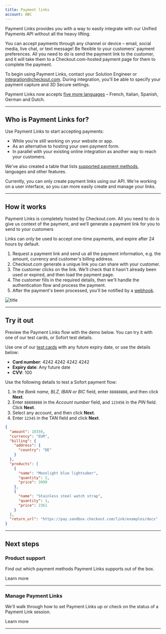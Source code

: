 ```yaml
---
title: Payment links
account: ABC
---
```


Payment Links provides you with a way to easily integrate with our Unified Payments API without all the heavy lifting.

You can accept payments through any channel or device – email, social media, live chat, or text message! Be flexible to your customers' payment preferences. All you need to do is send the payment link to the customer, and it will take them to a Checkout.com-hosted payment page for them to complete the payment.

To begin using Payment Links, contact your Solution Engineer or [integration@checkout.com](mailto:integration@checkout.com). During integration, you'll be able to specify your payment capture and 3D Secure settings.

<TipBox variant="info">

Payment Links now accepts [five more languages](https://docs.checkout.com/integrate/product-support) – French, Italian, Spanish, German and Dutch.

</TipBox>

---

## Who is Payment Links for?

Use Payment Links to start accepting payments:

- While you're still working on your website or app.
- As an alternative to hosting your own payment form.
- In parallel with your existing online integration as another way to reach your customers.

We've also created a table that lists [supported payment methods](https://docs.checkout.com/integrate/product-support), languages and other features.

<TipBox variant="info">

Currently, you can only create payment links using our API. We're working on a user interface, so you can more easily create and manage your links.

</TipBox>

---

## How it works

Payment Links is completely hosted by Checkout.com. All you need to do is give us context of the payment, and we’ll generate a payment link for you to send to your customers

<TipBox variant="info">

Links can only be used to accept one-time payments, and expire after 24 hours by default.

</TipBox>

1. Request a payment link and send us all the payment information, e.g. the amount, currency and customer's billing address.
2. Checkout.com generate a unique link you can share with your customer.
3. The customer clicks on the link. We'll check that it hasn't already been used or expired, and then load the payment page.
4. The customer fills in the required details, then we'll handle the authentication flow and process the payment.
5. After the payment's been processed, you'll be notified by a [webhook](https://docs.checkout.com/reporting-and-insights/webhooks).

![title](/docs/Payment+links.png)

---

## Try it out

Preview the Payment Links flow with the demo below. You can try it with one of our test cards, or Sofort test details.

<tabs>
<tab title="Card">
<Box horizontal="sm">

Use one of our [test cards](https://docs.checkout.com/testing/test-card-numbers) with any future expiry date, or use the details below:

- **Card number**: 4242 4242 4242 4242
- **Expiry date**: Any future date
- **CVV**: 100

</Box>
</tab>

<tab title="Sofort">
<Box horizontal="sm">

Use the following details to test a Sofort payment flow:

1. In the _Bank name, BLZ, IBAN or BIC_ field, enter `88888888`, and then click **Next**.
2. Enter `88888888` in the _Account number_ field, and `123456` in the _PIN_ field. Click **Next**.
3. Select any account, and then click **Next**.
4. Enter `12345` in the TAN field and click **Next**.

</Box>
</tab>
</tabs>

```json
{
  "amount": 10359,
  "currency": "EUR",
  "billing": {
    "address": {
      "country": "DE"
    }
  },
  "products": [
    {
      "name": "Moonlight blue lightsaber",
      "quantity": 2,
      "price": 3999
    },
    {
      "name": "Stainless steel watch strap",
      "quantity": 1,
      "price": 2361
    }
  ],
  "return_url": "https://pay.sandbox.checkout.com/link/examples/docs"
}
```

---

## Next steps

### Product support

Find out which payment methods Payment Links supports out of the box.

<ButtonLink href="https://docs.checkout.com/integrate/product-support">Learn more</ButtonLink>

---

### Manage Payment Links

We'll walk through how to set Payment Links up or check on the status of a Payment Link session.

<ButtonLink href="https://docs.checkout.com/integrate/product-support">Learn more</ButtonLink>

---
